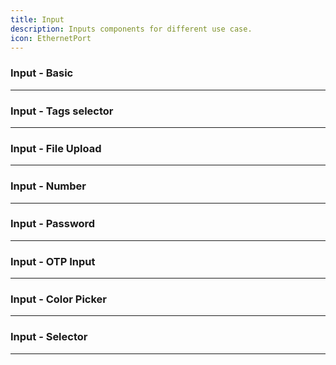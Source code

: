 ```yaml
---
title: Input
description: Inputs components for different use case.
icon: EthernetPort
---
```


### Input - Basic


<Preview link="ai-input/ai-input-01">
    <AiInput01 />
</Preview>

---

### Input - Tags selector


<Preview link="ai-input/ai-input-02">
    <AiInput02 />
</Preview>

---

### Input - File Upload


<Preview link="ai-input/ai-input-03">
    <AiInput03 />
</Preview>

---

### Input - Number


<Preview link="ai-input/ai-input-04">
    <AiInput04 />
</Preview>

---

### Input - Password


<Preview link="ai-input/ai-input-05">
    <AiInput05 />
</Preview>

---

### Input - OTP Input


<Preview link="ai-input/ai-input-06">
    <AiInput06 />
</Preview>

---

### Input - Color Picker


<Preview link="ai-input/ai-input-08">
    <AiInput08 />
</Preview>

---

### Input - Selector


<Preview link="ai-input/ai-input-09">
    <AiInput09 />
</Preview>

---


